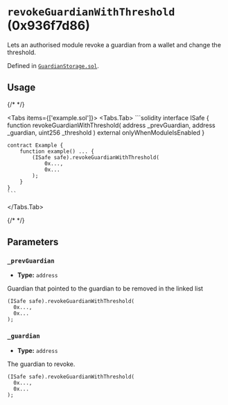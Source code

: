 



# `revokeGuardianWithThreshold` (0x936f7d86)



Lets an authorised module revoke a guardian from a wallet and change the threshold.




Defined in [`GuardianStorage.sol`](https://github.com/safe-global/safe-modules/tree/recovery/v0.1.0/modules/recovery/contracts/generated-markups/candide-contracts/contracts/modules/social_recovery/storage/GuardianStorage.sol#Lundefined).


## Usage

{/* <!-- vale off --> */}

<Tabs items={['example.sol']}>
  <Tabs.Tab>
    ```solidity
    interface ISafe {
        function revokeGuardianWithThreshold( address _prevGuardian, address _guardian, uint256 _threshold ) external onlyWhenModuleIsEnabled
    }

    contract Example {
        function example() ... {
            (ISafe safe).revokeGuardianWithThreshold(
                0x...,
                0x...
            );
        }
    }
    ```
  </Tabs.Tab>
</Tabs>

{/* <!-- vale on --> */}



## Parameters

### `_prevGuardian`

  - **Type:** `address`

  Guardian that pointed to the guardian to be removed in the linked list

  ```solidity focus=2
  (ISafe safe).revokeGuardianWithThreshold(
    0x...,
    0x...
  );
  ```


### `_guardian`

  - **Type:** `address`

  The guardian to revoke.

  ```solidity focus=3
  (ISafe safe).revokeGuardianWithThreshold(
    0x...,
    0x...
  );
  ```





